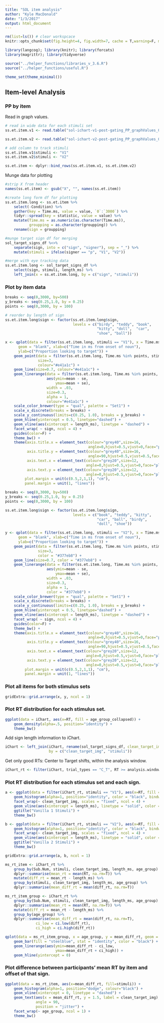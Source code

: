 ```yaml
---
title: "SOL item analysis"
author: "Kyle MacDonald"
date: "1/3/2017"
output: html_document
---
```


```r
rm(list=ls()) # clear workspcace
knitr::opts_chunk$set(fig.height=4, fig.width=7, cache = T,warning=F, message=F)

library(langcog); library(knitr); library(forcats)
library(magrittr); library(tidyverse)

source("../helper_functions/libraries_v_3.6.R")
source("../helper_functions/useful.R")

theme_set(theme_minimal())
```

## Item-level Analysis

### PP by item

Read in graph values.

```r
# read in wide data for each stimuli set
ss.et.item.v1 <- read.table("sol-ichart-v1-post-gating_PP_graphValues_0_4000_minRT_33_maxRT_2933_lg_72_fg_15_n_16.txt", header = T)

ss.et.item.v2 <- read.table("sol-ichart-v2-post-gating_PP_graphValues_0_4000_minRT_100_maxRT_2967_lg_49_fg_34_n_13.txt", header = T)

# add column to track stimuli
ss.et.item.v1$stimuli <- "V1"
ss.et.item.v2$stimuli <- "V2"

ss.et.item <- dplyr::bind_rows(ss.et.item.v1, ss.et.item.v2)
```

Munge data for plotting

```r
#strip X from header
names(ss.et.item) <- gsub("X", "", names(ss.et.item))

#create long form df for plotting
ss.et.item.long <- ss.et.item %>% 
    select(-Condition) %>% 
    gather(key = Time.ms, value = value, `0`:`3000`) %>% 
    tidyr::spread(key = statistic, value = value) %>% 
    mutate(Time.ms = as.numeric(as.character(Time.ms)),
           groupping = as.character(groupping)) %>% 
    rename(sign = groupping)

#munge target sign df for merging
sol_target_signs_df %<>% 
    separate(sign, into = c("sign", "signer"), sep = "_") %>% 
    mutate(stimuli = ifelse(signer == "p", "V1", "V2"))

#merge with eye tracking data
ss.et.item.long <- sol_target_signs_df %>% 
    select(sign, stimuli, length_ms) %>% 
    left_join(x = ss.et.item.long, by = c("sign", "stimuli")) 
```


### Plot by item data

```r
breaks <- seq(0,3000, by=500)
y_breaks <- seq(0.25,1.0, by = 0.25)
points <- seq(0,3000, by = 100)

# reorder by length of sign
ss.et.item.long$sign <- factor(ss.et.item.long$sign, 
                               levels = c("birdy", "teddy", "book",
                                          "kitty", "doll",  "car",
                                          "shoe", "ball"))

x <- qplot(data = filter(ss.et.item.long, stimuli == "V1"), x = Time.ms, y = mean,
      geom = "blank", xlab=c("Time in ms from onset of noun"), 
      ylab=c("Proportion looking to target")) + 
    geom_point(data = filter(ss.et.item.long, Time.ms %in% points, stimuli == "V1"), 
               size=3, 
               colour="#e41a1c") +
    geom_line(size=0.7, colour="#e41a1c") +
    geom_linerange(data = filter(ss.et.item.long, Time.ms %in% points, stimuli == "V1"),
                   aes(ymin=mean - se, 
                       ymax=mean + se), 
                   width = .03, 
                   size=0.3, 
                   alpha = 1,
                   colour="#e41a1c") +
    scale_color_brewer(type = "qual", palette = "Set1") +
    scale_x_discrete(breaks = breaks) +
    scale_y_continuous(limits=c(0.25, 1.0), breaks = y_breaks) +
    geom_hline(yintercept = 0.5, linetype="dashed") +
    geom_vline(aes(xintercept = length_ms), linetype = "dashed") +
    facet_wrap( ~ sign, ncol = 4) +
    guides(color=F) +
    theme_bw() +
    theme(axis.title.x = element_text(colour="grey40",size=16,
                                      angle=0,hjust=0.5,vjust=0,face="plain"),
          axis.title.y = element_text(colour="grey40",size=16,
                                      angle=90,hjust=0.5,vjust=0.5,face="plain"),
          axis.text.x = element_text(colour="grey20",size=12,
                                     angle=0,hjust=0.5,vjust=0,face="plain"),
          axis.text.y = element_text(colour="grey20",size=12,
                                     angle=0,hjust=0.5,vjust=0,face="plain"),
         plot.margin = unit(c(0.5,2,1,1), "cm"),
         panel.margin = unit(1, "lines"))
```

```r
breaks <- seq(0,3000, by=500)
y_breaks <- seq(0.25,1.0, by = 0.25)
points <- seq(0,3000, by = 100)

ss.et.item.long$sign <- factor(ss.et.item.long$sign, 
                               levels = c("book", "teddy", "kitty", 
                                          "car", "ball", "birdy", 
                                          "doll", "shoe"))

y <- qplot(data = filter(ss.et.item.long, stimuli == "V2"), x = Time.ms, y = mean,
      geom = "blank", xlab=c("Time in ms from onset of noun"), 
      ylab=c("Proportion looking to target")) + 
    geom_point(data = filter(ss.et.item.long, Time.ms %in% points, stimuli == "V2"), 
               size=3,
               color = "#377eb8") +
    geom_line(size=0.7, color = "#377eb8") +
    geom_linerange(data = filter(ss.et.item.long, Time.ms %in% points, stimuli == "V2"),
                   aes(ymin=mean - se, 
                       ymax=mean + se), 
                   width = .03, 
                   size=0.3, 
                   alpha = 1,
                   color = "#377eb8") +
    scale_color_brewer(type = "qual", palette = "Set1") +
    scale_x_discrete(breaks = breaks) +
    scale_y_continuous(limits=c(0.25, 1.0), breaks = y_breaks) +
    geom_hline(yintercept = 0.5, linetype="dashed") +
    geom_vline(aes(xintercept = length_ms), linetype = "dashed") +
    facet_wrap( ~ sign, ncol = 4) +
    guides(color=F) +
    theme_bw() +
    theme(axis.title.x = element_text(colour="grey40",size=16,
                                      angle=0,hjust=0.5,vjust=0,face="plain"),
          axis.title.y = element_text(colour="grey40",size=16,
                                      angle=90,hjust=0.5,vjust=0.5,face="plain"),
          axis.text.x = element_text(colour="grey20",size=12,
                                     angle=0,hjust=0.5,vjust=0,face="plain"),
          axis.text.y = element_text(colour="grey20",size=12,
                                     angle=0,hjust=0.5,vjust=0,face="plain"),
         plot.margin = unit(c(0.5,2,1,1), "cm"),
         panel.margin = unit(1, "lines"))
```

### Plot all items for both stimulus sets 

```r
gridExtra::grid.arrange(x, y, ncol = 1)
```

### Plot RT distribution for each stimulus set. 

```r
ggplot(data = iChart, aes(x=RT, fill = age_group_collapsed)) +
    geom_density(alpha=.5, position="identity") +
    theme_bw()
```

Add sign length information to iChart.

```r
iChart <- left_join(iChart, rename(sol_target_signs_df, clean_target_img = sign), 
                    by = c("clean_target_img", "stimuli"))
```

Get only good RTs: Center to Target shifts, within the analysis window.

```r
iChart_rt <- filter(iChart, trial_types == "C_T", RT >= analysis.window[1], RT <= analysis.window[2], is.na(length_ms) == FALSE)
```

### Plot RT distribution for each stimulus set and each sign. 

```r
a <- ggplot(data = filter(iChart_rt, stimuli == "V1"), aes(x=RT, fill = age_group)) +
    geom_histogram(alpha=1, position="identity", color = "black", bindwidth = 25) +
    facet_wrap(~ clean_target_img, scales = "fixed", ncol = 4) +
    geom_vline(aes(xintercept = length_ms), linetype = "solid", color = "red") +
    ggtitle("Vanilla 1 Stimuli") +
    theme_bw()

b <- ggplot(data = filter(iChart_rt, stimuli == "V2"), aes(x=RT, fill = age_group)) +
    geom_histogram(alpha=1, position="identity", color = "black", bindwidth = 25) +
    facet_wrap(~ clean_target_img, scales = "fixed", ncol = 4) +
    geom_vline(aes(xintercept = length_ms), linetype = "solid", color = "red") +
    ggtitle("Vanilla 2 Stimuli") +
    theme_bw()

gridExtra::grid.arrange(a, b, ncol = 1)
```

```r
ms_rt_item <- iChart_rt %>% 
    group_by(Sub.Num, stimuli, clean_target_img, length_ms, age_group) %>% 
    dplyr::summarise(mean_rt = mean(RT, na.rm=T)) %>% 
    mutate(diff_rt = mean_rt - length_ms) %>% 
    group_by(stimuli, clean_target_img, length_ms, age_group) %>% 
    dplyr::summarise(mean_diff_rt = mean(diff_rt, na.rm=T))
```

```r
ms_rt_item_group <- iChart_rt %>% 
    group_by(Sub.Num, stimuli, clean_target_img, length_ms, age_group) %>% 
    dplyr::summarise(mean_rt = mean(RT, na.rm=T)) %>% 
    mutate(diff_rt = mean_rt - length_ms) %>% 
    group_by(age_group) %>% 
    dplyr::summarise(mean_diff_rt = mean(diff_rt, na.rm=T),
              ci_low = ci.low(diff_rt),
              ci_high = ci.high(diff_rt))
```

```r
qplot(data = ms_rt_item_group, x = age_group, y = mean_diff_rt, geom = "blank") +
    geom_bar(fill = "steelblue", stat = "identity", color = "black") +
    geom_linerange(aes(ymin=mean_diff_rt - ci_low, 
                       ymax=mean_diff_rt + ci_high)) +
    geom_hline(yintercept = 0)
```

### Plot difference between participants' mean RT by item and offset of that sign. 

```r
ggplot(data = ms_rt_item, aes(x=mean_diff_rt, fill=stimuli)) +
    geom_histogram(alpha=1, position="dodge", colour="black") +
    geom_vline(xintercept = 0, linetype = "dashed") +
    geom_text(aes(x = mean_diff_rt, y = 1.5, label = clean_target_img), 
              angle = 90,
              position = "jitter") +
    facet_wrap(~ age_group, ncol = 1) + 
    theme_bw()
```
